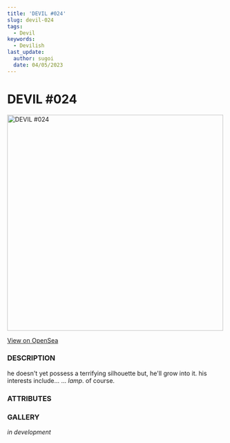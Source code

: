 ```yaml
---
title: 'DEVIL #024'
slug: devil-024
tags:
  - Devil
keywords:
  - Devilish
last_update:
  author: sugoi
  date: 04/05/2023
---
```



# DEVIL #024

<img src="https://nft-cdn.alchemy.com/eth-mainnet/21a6b24ad81a17f9a4b3f5cbfe4db0bf" alt="DEVIL #024" width="500" />

[View on OpenSea](https://opensea.io/assets/ethereum/0x231EDa2D0E36E5254515B7625D1201f7b4617cf4/25)

### DESCRIPTION

he doesn't yet possess a terrifying silhouette but, he'll grow into it. his interests include... ... *lamp*. of course.

### ATTRIBUTES

<AttributeTag traitType="HUMANITY" value="AVERAGE" />
<AttributeTag traitType="NATURE" value="AFFECTIONATE" />
<AttributeTag traitType="TYPE" value="DEVIL" />
<AttributeTag traitType="SUBTYPE" value="MOTHMAN" />


### GALLERY

*in development*

